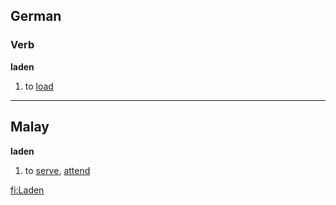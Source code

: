 ==German==
===Verb===
'''laden'''

# to [[load]]

----

==Malay==
'''laden'''

# to [[serve]], [[attend]]

[[fi:Laden]]